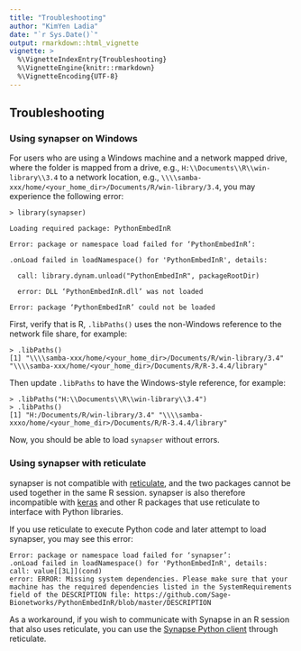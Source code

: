 ```yaml
---
title: "Troubleshooting"
author: "KimYen Ladia"
date: "`r Sys.Date()`"
output: rmarkdown::html_vignette
vignette: >
  %\VignetteIndexEntry{Troubleshooting}
  %\VignetteEngine{knitr::rmarkdown}
  %\VignetteEncoding{UTF-8}
---
```

## Troubleshooting

### Using synapser on Windows

For users who are using a Windows machine and a network mapped drive, where the folder is mapped from a drive, e.g., `H:\\Documents\\R\\win-library\\3.4` to a network location, e.g., `\\\\samba-xxx/home/<your_home_dir>/Documents/R/win-library/3.4`, you may experience the following error:
```
> library(synapser)

Loading required package: PythonEmbedInR

Error: package or namespace load failed for ‘PythonEmbedInR’:

.onLoad failed in loadNamespace() for 'PythonEmbedInR', details:

  call: library.dynam.unload("PythonEmbedInR", packageRootDir)

  error: DLL ‘PythonEmbedInR.dll’ was not loaded

Error: package ‘PythonEmbedInR’ could not be loaded
```

First, verify that is R, `.libPaths()` uses the non-Windows reference to the network file share, for example:
```
> .libPaths()
[1] "\\\\samba-xxx/home/<your_home_dir>/Documents/R/win-library/3.4" "\\\\samba-xxx/home/<your_home_dir>/Documents/R/R-3.4.4/library"
```

Then update `.libPaths` to have the Windows-style reference, for example:
```
> .libPaths("H:\\Documents\\R\\win-library\\3.4")
> .libPaths()
[1] "H:/Documents/R/win-library/3.4" "\\\\samba-xxxo/home/<your_home_dir>/Documents/R/R-3.4.4/library"

```

Now, you should be able to load `synapser` without errors.

### Using synapser with reticulate

synapser is not compatible with [reticulate](https://rstudio.github.io/reticulate/), and the two packages cannot be used together in the same R session. synapser is also therefore incompatible with [keras](https://keras.rstudio.com/) and other R packages that use reticulate to interface with Python libraries.

If you use reticulate to execute Python code and later attempt to load synapser, you may see this error:

```
Error: package or namespace load failed for ‘synapser’:
.onLoad failed in loadNamespace() for 'PythonEmbedInR', details:
call: value[[3L]](cond)
error: ERROR: Missing system dependencies. Please make sure that your machine has the required dependencies listed in the SystemRequirements field of the DESCRIPTION file: https://github.com/Sage-Bionetworks/PythonEmbedInR/blob/master/DESCRIPTION
```

As a workaround, if you wish to communicate with Synapse in an R session that also uses reticulate, you can use the [Synapse Python client](https://python-docs.synapse.org/build/html/index.html) through reticulate.
